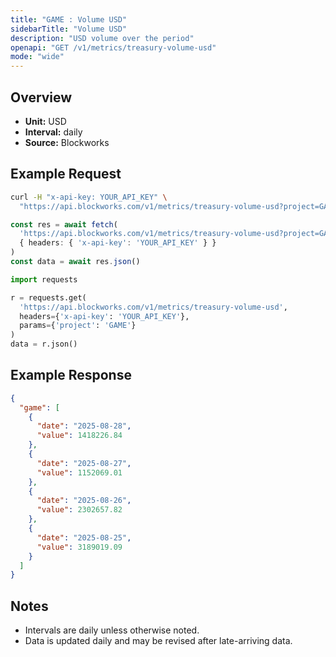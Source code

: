 ```yaml
---
title: "GAME : Volume USD"
sidebarTitle: "Volume USD"
description: "USD volume over the period"
openapi: "GET /v1/metrics/treasury-volume-usd"
mode: "wide"
---
```


## Overview

- **Unit:** USD
- **Interval:** daily
- **Source:** Blockworks

## Example Request

<CodeGroup>

```bash cURL
curl -H "x-api-key: YOUR_API_KEY" \
  "https://api.blockworks.com/v1/metrics/treasury-volume-usd?project=GAME"
```

```typescript TypeScript
const res = await fetch(
  'https://api.blockworks.com/v1/metrics/treasury-volume-usd?project=GAME',
  { headers: { 'x-api-key': 'YOUR_API_KEY' } }
)
const data = await res.json()
```

```python Python
import requests

r = requests.get(
  'https://api.blockworks.com/v1/metrics/treasury-volume-usd',
  headers={'x-api-key': 'YOUR_API_KEY'},
  params={'project': 'GAME'}
)
data = r.json()
```

</CodeGroup>

## Example Response

```json
{
  "game": [
    {
      "date": "2025-08-28",
      "value": 1418226.84
    },
    {
      "date": "2025-08-27",
      "value": 1152069.01
    },
    {
      "date": "2025-08-26",
      "value": 2302657.82
    },
    {
      "date": "2025-08-25",
      "value": 3189019.09
    }
  ]
}
```

## Notes
- Intervals are daily unless otherwise noted.
- Data is updated daily and may be revised after late-arriving data.
